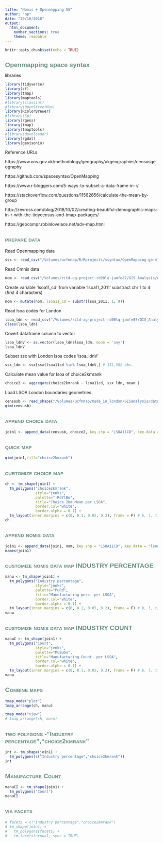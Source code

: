 ```yaml
---
title: "Nomis + Openmapping SS"
author: "np"
date: "29/10/2018"
output: 
  html_document:
    number_sections: true
    theme: readable
---
```

<style>
  h1, h2, h3, h4, h5, h6{
    color: #668e81;
    font-family: "arial narrow", helvetica;
  }
  h1, h2{
    font-size: 150%
  }
  h2{
    font-variant: small-caps
  }
</style>

```r
knitr::opts_chunk$set(echo = TRUE)
```

# Openmapping space syntax

libraries

```r
library(tidyverse)
library(sf)
library(tmap)
library(maptools)
#library(classint) 
#library(OpenStreetMap)
library(RColorBrewer)
#library(Sp)
library(rgeos)
library(tmap)
library(tmaptools)
#library(downloader)
library(rgdal)
library(geojsonio)
```

Reference URLs  

https://www.ons.gov.uk/methodology/geography/ukgeographies/censusgeography  

https://github.com/spacesyntax/OpenMapping  

https://www.r-bloggers.com/5-ways-to-subset-a-data-frame-in-r/  

https://stackoverflow.com/questions/11562656/calculate-the-mean-by-group  

http://zevross.com/blog/2018/10/02/creating-beautiful-demographic-maps-in-r-with-the-tidycensus-and-tmap-packages/  

https://geocompr.robinlovelace.net/adv-map.html

## prepare data

Read Openmapping data
```r
ssx <- read_csv("/Volumes/ucfnnap/R/Rprojects/ssyntax/OpenMapping-gb-v1_csv/csv/ssx_openmapping_gb_v1.csv") # 2,063,322 observations of 36 variables
```

Read Omnis data
```r
nom <- read_csv("/Volumes/ritd-ag-project-rd00lq-jamfe87/GIS_Analysis/dataProcessed/nomis_4835.csv") # 4,835 obs.
```

Create variable 'lsoa11_cd' from variable 'lsoa11_2011' substract chr 1 to 4 (first 4 characters)
```r
nom <- mutate(nom, lsoa11_cd = substr(lsoa_2011, 1, 9))
```

Read lsoa codes for London
```r
lsoa_ldn <- read_csv("/Volumes/ritd-ag-project-rd00lq-jamfe87/GIS_Analysis/dataProcessed/lsoa_ldn.csv") # 4,835 obs.
class(lsoa_ldn)
```

Covert dataframe column to vector
```r
lsoa_ldnV <- as.vector(lsoa_ldn$lsoa_ldn, mode = 'any')
lsoa_ldnV
```

Subset ssx with London lsoa codes 'lsoa_ldnV'

```r
ssx_ldn <- ssx[ssx$lsoa11cd %in% lsoa_ldnV,] # 111,582 obs.
```

Calculate mean value for lsoa of choice2kmrank

```r
choice2 <- aggregate(choice2kmrank ~ lsoa11cd, ssx_ldn, mean )

```

Load LSOA London boundaries geometries

```r
censusb <- read_shape("/Volumes/ucfnnap/made_in_london/GISanalysis/dataRaw/statistical-gis-boundaries-london/ESRI/LSOA_2011_London_gen_MHW.shp")
qtm(censusb)
```

## append choice data
```r
join1 <- append_data(censusb, choice2, key.shp = "LSOA11CD", key.data = "lsoa11cd", ignore.duplicates = TRUE, ignore.na = TRUE)
```

## quick map
```r
qtm(join1,fill="choice2kmrank")
```
  
## curtomize choice map
```r
ch <- tm_shape(join1) + 
  tm_polygons("choice2kmrank",
              style="jenks",
              palette="-RdYlBu",
              title="Choice 2km Mean per LSOA",
              border.col="white",
              border.alpha = 0.1) +
  tm_layout(inner.margins = c(0, 0.1, 0.05, 0.2), frame = F) # b, l, t, r
ch 
```

## append nomis data
```r
join1 <- append_data(join1, nom, key.shp = "LSOA11CD", key.data = "lsoa11_cd", ignore.duplicates = TRUE, ignore.na = TRUE)
names(join1)
```

## customize nomis data map INDUSTRY PERCENTAGE

```r
manu <- tm_shape(join1) +
  tm_polygons("Industry percentage",
              style="jenks",
              palette="PuRd",
              title="Manufacturing perc. per LSOA",
              border.col="white",
              border.alpha = 0.1) +
  tm_layout(inner.margins = c(0, 0.1, 0.05, 0.2), frame = F) # b, l, t, r
manu
```

## customize nomis data map INDUSTRY COUNT

```r
manuC <- tm_shape(join1) +
  tm_polygons("Count",
              style="jenks",
              palette="PuBuGn",
              title="Manufacturing Count. per LSOA",
              border.col="white",
              border.alpha = 0.1) +
  tm_layout(inner.margins = c(0, 0.1, 0.05, 0.2), frame = F) # b, l, t, r
manu
```


## Combine maps

```r
tmap_mode("plot")
tmap_arrange(ch, manu)
```
```r
tmap_mode("view")
# tmap_arrange(ch, manu)

```

## two polygons -"Industry percentage","choice2kmrank"

```r
int <- tm_shape(join1) +
  tm_polygons(c("Industry percentage","choice2kmrank"))
int
```

## Manufacture Count
```r
manuCI <- tm_shape(join1) +
  tm_polygons("Count")
manuCI
```


## via facets
```r
# facets = c("Industry percentage","choice2kmrank")
# tm_shape(join1) +
#   tm_polygons(facets) +
#   tm_facets(nrow=1, sync = TRUE)
```


